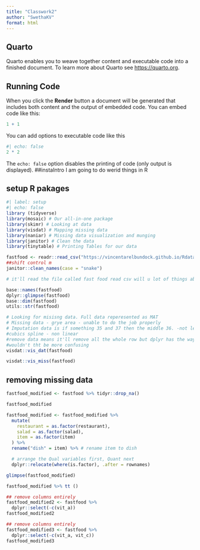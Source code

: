 ```yaml
---
title: "Classwork2"
author: "SwethaKV"
format: html
---
```


## Quarto

Quarto enables you to weave together content and executable code into a finished document. To learn more about Quarto see <https://quarto.org>.

## Running Code

When you click the **Render** button a document will be generated that includes both content and the output of embedded code. You can embed code like this:

```r
1 + 1
```

You can add options to executable code like this 

```r
#| echo: false
2 * 2
```

The `echo: false` option disables the printing of code (only output is displayed).
##instaIntro
I am going to do werid things in R 

## setup R pakages 
```r
#| label: setup
#| echo: false 
library (tidyverse)
library(mosaic) # Our all-in-one package
library(skimr) # Looking at data
library(visdat) # Mapping missing data
library(naniar) # Missing data visualization and munging
library(janitor) # Clean the data
library(tinytable) # Printing Tables for our data
```
```r
fastfood <- readr::read_csv("https://vincentarelbundock.github.io/Rdatasets/csv/openintro/fastfood.csv") %>% 
##shift control m
janitor::clean_names(case = "snake")

# it'll read the file called fast food read csv will u lot of things abd glimpse and dim is enough. you need a name - need names for columns.
```
```r
base::names(fastfood)
dplyr::glimpse(fastfood)
base::dim(fastfood)
utils::str(fastfood)
```
```r
# Looking for misisng data. Full data reperesented as MAT
# Missing data - grye area - unable to do the job properly
# Imputation data is if something 35 and 37 then the middle 36. -not legit-
#cubics spline - non linear
#remove data means it'll remove all the whole row but dplyr has the way only remvoe the data. 
#wouldn't tht be more confusing 
visdat::vis_dat(fastfood)
```
```r
visdat::vis_miss(fastfood)
```

## removing missing data
```r
fastfood_modified <- fastfood %>% tidyr::drop_na() 
```

```r
fastfood_modified
```
```r
fastfood_modified <- fastfood_modified %>%
  mutate(
    restaurant = as.factor(restaurant),
    salad = as.factor(salad),
    item = as.factor(item)
  ) %>%
  rename("dish" = item) %>% # rename item to dish

  # arrange the Qual variables first, Quant next
  dplyr::relocate(where(is.factor), .after = rownames)

glimpse(fastfood_modified)
```
```r
fastfood_modified %>% tt ()
```
```r
## remove columns entirely 
fastfood_modified2 <- fastfood %>% 
  dplyr::select(-c(vit_a))
fastfood_modified2
```
```r
## remove columns entirely 
fastfood_modified3 <- fastfood %>% 
  dplyr::select(-c(vit_a, vit_c))
fastfood_modified3
```
